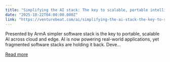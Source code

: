 ```yaml
---
title: "Simplifying the AI stack: The key to scalable, portable intelligence from cloud to edge"
date: "2025-10-22T04:00:00.000Z"
link: "https://venturebeat.com/ai/simplifying-the-ai-stack-the-key-to-scalable-portable-intelligence-from"
---
```


Presented by ArmA simpler software stack is the key to portable, scalable AI across cloud and edge. AI is now powering real-world applications, yet fragmented software stacks are holding it back. Deve...

[Read more](https://venturebeat.com/ai/simplifying-the-ai-stack-the-key-to-scalable-portable-intelligence-from)
